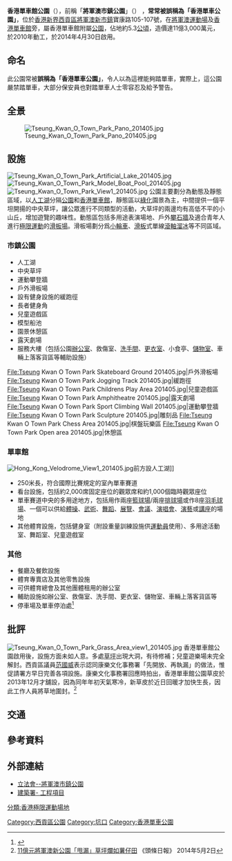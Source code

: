 {{Not|香港單車館}}
{{Infobox park
|name = 香港單車館公園<br/>{{lang|en|Hong Kong Velodrome Park}}
|image = File:Hong Kong Velodrome Park aerial view 202105.jpg
|caption = 航拍香港單車館公園（2021年5月）
|type = 公園
|location = {{HKG}}[[新界|新界]][[西貢區|西貢區]][[將軍澳新市鎮|將軍澳新市鎮]]寶康路105-107號
|size = 
|opened = 2014年4月30日 
|operator = [[康樂及文化事務署|康樂及文化事務署]]
|visitors = 
|status = 落成並對外開放
|website = https://www.lcsd.gov.hk/tc/parks/vdp/
}}
'''香港單車館公園'''（{{lang-en|Hong Kong Velodrome Park}}），前稱「'''將軍澳市鎮公園'''」（{{lang-en|Tseung Kwan O Town Park}}） ，'''常常被誤稱為「香港單車公園」'''，位於[[香港|香港]][[新界|新界]][[西貢區|西貢區]][[將軍澳新市鎮|將軍澳新市鎮]]寶康路105-107號，在[[將軍澳運動場|將軍澳運動場]]及[[香港單車館|香港單車館]]旁，屬香港單車館附屬[[公園|公園]]，佔地約5.3[[公頃|公頃]]，造價達11億3,000萬元，於2010年動工，於2014年4月30日啟用。

==命名==
此公園常被'''誤稱為「香港單車公園」'''，令人以為這裡能夠踏單車，實際上，這公園嚴禁踏單車，大部分保安員也對踏單車人士零容忍及給予警告。

==全景==
[[File:Tseung_Kwan_O_Town_Park_Pano_201405.jpg|center]]

==設施==
[[File:Tseung_Kwan_O_Town_Park_Artificial_Lake_201405.jpg|thumb]]
[[File:Tseung_Kwan_O_Town_Park_Model_Boat_Pool_201405.jpg|thumb]]
[[File:Tseung_Kwan_O_Town_Park_View1_201405.jpg|thumb]]
公園主要劃分為動態及靜態區域，以[[人工湖|人工湖]]分隔[[公園|公園]]和[[香港單車館|香港單車館]]，靜態區以[[綠化|綠化]]園景為主，中間提供一個平坦開揚的中央草坪，讓公眾進行不同類型的活動，大草坪的兩邊均有高低不平的小山丘，增加遊覽的趣味性。動態區包括多用途表演場地、戶外[[攀石牆|攀石牆]]及適合青年人進行[[極限運動|極限運動]]的[[滑板場|滑板場]]。滑板場劃分爲[[小輪車|小輪車]]、[[滑板|滑板]]式單線[[滾軸溜冰|滾軸溜冰]]等不同區域。

===市鎮公園===
*人工湖
*中央草坪
*運動攀登牆
*戶外滑板場
*設有健身設施的緩跑徑
*長者健身角
*兒童遊戲區
*模型船池
*園景休憩區
*露天劇場
*服務大樓（包括公園[[辦公室|辦公室]]、救傷室、[[洗手間|洗手間]]、[[更衣室|更衣室]]、小食亭、[[儲物室|儲物室]]、車輛上落客貨區等輔助設施）

<gallery>
File:Tseung Kwan O Town Park Skateboard Ground 201405.jpg|戶外滑板場
File:Tseung Kwan O Town Park Jogging Track 201405.jpg|緩跑徑
File:Tseung Kwan O Town Park Childrens Play Area 201405.jpg|兒童遊戲區
File:Tseung Kwan O Town Park Amphitheatre 201405.jpg|露天劇場
File:Tseung Kwan O Town Park Sport Climbing Wall 201405.jpg|運動攀登牆
File:Tseung Kwan O Town Park Sculpture 201405.jpg|雕刻品
File:Tseung Kwan O Town Park Chess Area 201405.jpg|棋盤玩樂區
File:Tseung Kwan O Town Park Open area 201405.jpg|休憩區
</gallery>

===單車館===
{{main|香港單車館}}
[[File:Hong_Kong_Velodrome_View1_201405.jpg|thumb]]前方設人工湖]]
*250米長，符合國際比賽規定的室內單車賽道
*看台設施，包括約2,000席固定座位的觀眾席和約1,000個臨時觀眾座位
*單車賽道中央的多用途地方，包括用作兩座[[籃球場|籃球場]]/兩座[[排球場|排球場]]或作8座[[羽毛球場|羽毛球場]]、一個可以供給[[體操|體操]]、[[武術|武術]]、[[舞蹈|舞蹈]]、[[展覽|展覽]]、[[會議|會議]]、[[演唱會|演唱會]]、[[演藝|演藝]]或[[講座|講座]]的場地
*其他體育設施，包括健身室（附設重量訓練設施供[[運動員|運動員]]使用）、多用途活動室、舞蹈室、兒童遊戲室

===其他===
*餐廳及餐飲設施
*體育專賣店及其他零售設施
*可供體育總會及其他團體租用的辦公室
*輔助設施如辦公室、救傷室、洗手間、更衣室、儲物室、車輛上落客貨區等
*停車場及單車停泊處<ref>{{Cite web |url=http://www.wanyuetcheung.hk/list.asp?tid=12&id=210 |title=存档副本 |access-date=2011-04-16 |archive-url=https://web.archive.org/web/20160308134511/http://wanyuetcheung.hk/list.asp?id=210&tid=12 |archive-date=2016-03-08 |dead-url=yes }}</ref>

==批評==
[[File:Tseung_Kwan_O_Town_Park_Grass_Area_view1_201405.jpg|thumb]]
香港單車館公園啟用後，設施方面未如人意。多處[[草坪|草坪]]出現大洞，有待修補；兒童遊樂場未完全解封。西貢區議員[[范國威|范國威]]表示認同康樂文化事務署「先開放、再執漏」的做法，惟促請署方早日完善各項設施。康樂文化事務署回應時拍出，香港單車館公園草皮於2013年12月才舖設，因為同年年初天氣寒冷，新草皮於近日回暖才加快生長，因此工作人員將草地圍封。<ref>[http://news.stheadline.com/dailynews/content_hk/2014/05/02/284106.asp 11億元將軍澳新公園「甩漏」草坪爛如薯仔田] {{Wayback|url=http://news.stheadline.com/dailynews/content_hk/2014/05/02/284106.asp |date=20140606212430 }} 《頭條日報》 2014年5月2日</ref>

== 交通 ==
{{參見|將軍澳運動場#交通}}
==參考資料==
{{reflist}}

==外部連結==
*[http://www.legco.gov.hk/yr09-10/chinese/panels/ha/papers/hacb2-490-1-c.pdf 立法會--將軍澳市鎮公園] {{Wayback|url=http://www.legco.gov.hk/yr09-10/chinese/panels/ha/papers/hacb2-490-1-c.pdf |date=20160304213308 }}
*[https://web.archive.org/web/20121110051159/http://archsd.gov.hk/archsd_home02.asp?Path_Lev1=3&Status=CPUC 建築署- 工程項目]

{{香港公園}}

[[Category:西貢區公園|Category:西貢區公園]]
[[Category:坑口|Category:坑口]]
[[分類:香港極限運動場地|分類:香港極限運動場地]]
[[Category:香港單車公園|Category:香港單車公園]]